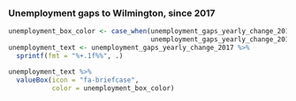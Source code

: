 ### Unemployment gaps to Wilmington, since 2017

```r
unemployment_box_color <- case_when(unemployment_gaps_yearly_change_2017 >= 0 ~ "warning",
                                    unemployment_gaps_yearly_change_2017 < 0 ~ "success")
unemployment_text <- unemployment_gaps_yearly_change_2017 %>%
  sprintf(fmt = "%+.1f%%", .)

unemployment_text %>%  
  valueBox(icon = "fa-briefcase",
           color = unemployment_box_color)
```
